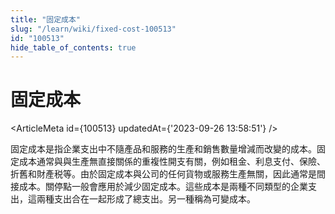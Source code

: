 ```yaml
---
title: "固定成本"
slug: "/learn/wiki/fixed-cost-100513"
id: "100513"
hide_table_of_contents: true
---
```



# 固定成本

<ArticleMeta id={100513} updatedAt={'2023-09-26 13:58:51'} />
<div className='border-solid border-b border-t-0 my-4 border-[var(--ifm-color-gray-300)]' />

固定成本是指企業支出中不隨產品和服務的生產和銷售數量增減而改變的成本。固定成本通常與與生產無直接關係的重複性開支有關，例如租金、利息支付、保險、折舊和財產税等。由於固定成本與公司的任何貨物或服務生產無關，因此通常是間接成本。關停點一般會應用於減少固定成本。這些成本是兩種不同類型的企業支出，這兩種支出合在一起形成了總支出。另一種稱為可變成本。
